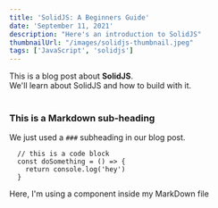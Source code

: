 ```yaml
---
title: 'SolidJS: A Beginners Guide'
date: 'September 11, 2021'
description: "Here's an introduction to SolidJS"
thumbnailUrl: "/images/solidjs-thumbnail.jpeg"
tags: ['JavaScript', 'solidjs']
---
```

<div>
  This is a blog post about <strong>SolidJS</strong>. <br/>
  We'll learn about SolidJS and how to build with it.
</div>

<br/>

### This is a Markdown sub-heading
We just used a `###` subheading in our blog post.

```
  // this is a code block
  const doSomething = () => {
    return console.log('hey')
  }
```

<div>Here, I'm using a component inside my MarkDown file</div>
